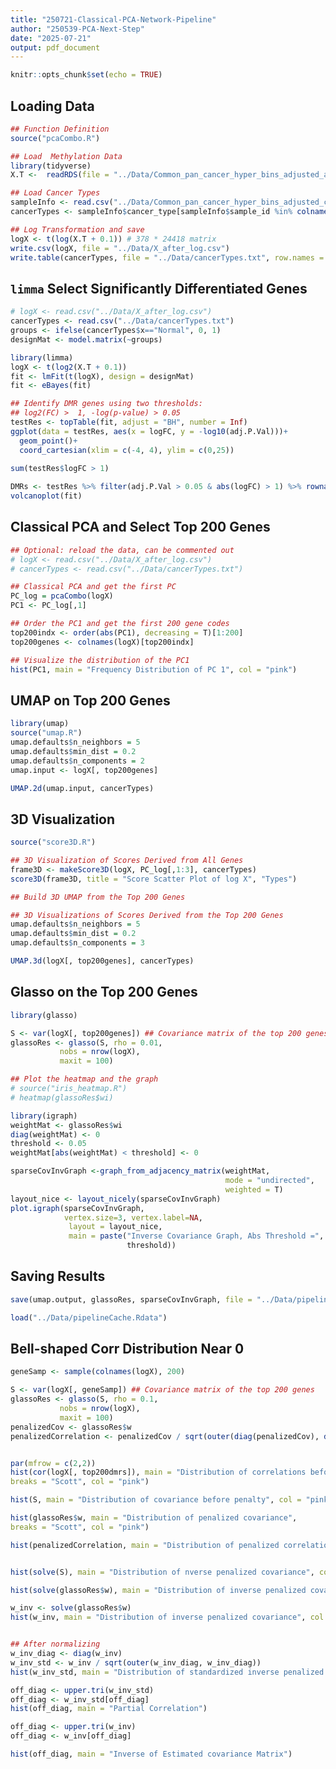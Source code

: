 ```yaml
---
title: "250721-Classical-PCA-Network-Pipeline"
author: "250539-PCA-Next-Step"
date: "2025-07-21"
output: pdf_document
---
```


```r
knitr::opts_chunk$set(echo = TRUE)
```

## Loading Data
```r
## Function Definition
source("pcaCombo.R")

## Load  Methylation Data
library(tidyverse)
X.T <-  readRDS(file = "../Data/Common_pan_cancer_hyper_bins_adjusted_and_normalized_cnt_in_SE.RDS")

## Load Cancer Types
sampleInfo <- read.csv("../Data/Common_pan_cancer_hyper_bins_adjusted_cnt_in_SE_samples_info.csv")
cancerTypes <- sampleInfo$cancer_type[sampleInfo$sample_id %in% colnames(X.T)]

## Log Transformation and save
logX <- t(log(X.T + 0.1)) # 378 * 24418 matrix
write.csv(logX, file = "../Data/X_after_log.csv")
write.table(cancerTypes, file = "../Data/cancerTypes.txt", row.names = F)
```

## `limma` Select Significantly Differentiated Genes

```r
# logX <- read.csv("../Data/X_after_log.csv")
cancerTypes <- read.csv("../Data/cancerTypes.txt")
groups <- ifelse(cancerTypes$x=="Normal", 0, 1)
designMat <- model.matrix(~groups)

library(limma)
logX <- t(log2(X.T + 0.1))
fit <- lmFit(t(logX), design = designMat)
fit <- eBayes(fit)

## Identify DMR genes using two thresholds:
## log2(FC) >  1, -log(p-value) > 0.05
testRes <- topTable(fit, adjust = "BH", number = Inf)
ggplot(data = testRes, aes(x = logFC, y = -log10(adj.P.Val)))+
  geom_point()+
  coord_cartesian(xlim = c(-4, 4), ylim = c(0,25))
  
sum(testRes$logFC > 1)

DMRs <- testRes %>% filter(adj.P.Val > 0.05 & abs(logFC) > 1) %>% rownames()
volcanoplot(fit)
```


## Classical PCA and Select Top 200 Genes
```r
## Optional: reload the data, can be commented out
# logX <- read.csv("../Data/X_after_log.csv")
# cancerTypes <- read.csv("../Data/cancerTypes.txt")

## Classical PCA and get the first PC
PC_log = pcaCombo(logX)
PC1 <- PC_log[,1]

## Order the PC1 and get the first 200 gene codes
top200indx <- order(abs(PC1), decreasing = T)[1:200]
top200genes <- colnames(logX)[top200indx]

## Visualize the distribution of the PC1
hist(PC1, main = "Frequency Distribution of PC 1", col = "pink")
```

## UMAP on Top 200 Genes
```r
library(umap)
source("umap.R")
umap.defaults$n_neighbors = 5
umap.defaults$min_dist = 0.2
umap.defaults$n_components = 2
umap.input <- logX[, top200genes]

UMAP.2d(umap.input, cancerTypes)
```

## 3D Visualization
```r
source("score3D.R")

## 3D Visualization of Scores Derived from All Genes
frame3D <- makeScore3D(logX, PC_log[,1:3], cancerTypes)
score3D(frame3D, title = "Score Scatter Plot of log X", "Types")
```

```r
## Build 3D UMAP from the Top 200 Genes

## 3D Visualizations of Scores Derived from the Top 200 Genes
umap.defaults$n_neighbors = 5
umap.defaults$min_dist = 0.2
umap.defaults$n_components = 3

UMAP.3d(logX[, top200genes], cancerTypes)
```
## Glasso on the Top 200 Genes
```r
library(glasso)

S <- var(logX[, top200genes]) ## Covariance matrix of the top 200 genes
glassoRes <- glasso(S, rho = 0.01,
           nobs = nrow(logX),
           maxit = 100)

## Plot the heatmap and the graph
# source("iris_heatmap.R")
# heatmap(glassoRes$wi)

library(igraph)
weightMat <- glassoRes$wi
diag(weightMat) <- 0
threshold <- 0.05
weightMat[abs(weightMat) < threshold] <- 0

sparseCovInvGraph <-graph_from_adjacency_matrix(weightMat, 
                                                mode = "undirected",
                                                weighted = T)
layout_nice <- layout_nicely(sparseCovInvGraph)
plot.igraph(sparseCovInvGraph, 
            vertex.size=3, vertex.label=NA, 
             layout = layout_nice, 
             main = paste("Inverse Covariance Graph, Abs Threshold =", 
                          threshold))
```

## Saving Results
```r
save(umap.output, glassoRes, sparseCovInvGraph, file = "../Data/pipelineCache.Rdata")

load("../Data/pipelineCache.Rdata")
```

## Bell-shaped Corr Distribution Near 0
```r
geneSamp <- sample(colnames(logX), 200)

S <- var(logX[, geneSamp]) ## Covariance matrix of the top 200 genes
glassoRes <- glasso(S, rho = 0.1,
           nobs = nrow(logX),
           maxit = 100)
penalizedCov <- glassoRes$w
penalizedCorrelation <- penalizedCov / sqrt(outer(diag(penalizedCov), diag(penalizedCov)) )


par(mfrow = c(2,2))
hist(cor(logX[, top200dmrs]), main = "Distribution of correlations before penalty",
breaks = "Scott", col = "pink")

hist(S, main = "Distribution of covariance before penalty", col = "pink", breaks = "Scott")

hist(glassoRes$w, main = "Distribution of penalized covariance",
breaks = "Scott", col = "pink")

hist(penalizedCorrelation, main = "Distribution of penalized correlations", col = "pink", breaks = "Scott")


hist(solve(S), main = "Distribution of nverse penalized covariance", col = "pink", breaks = "Scott")

hist(solve(glassoRes$w), main = "Distribution of inverse penalized covariance", col = "pink", breaks = 200)
```

```r
w_inv <- solve(glassoRes$w)
hist(w_inv, main = "Distribution of inverse penalized covariance", col = "pink", breaks = 200)


## After normalizing
w_inv_diag <- diag(w_inv)
w_inv_std <- w_inv / sqrt(outer(w_inv_diag, w_inv_diag))
hist(w_inv_std, main = "Distribution of standardized inverse penalized covariance", col = "pink", breaks = 200)

off_diag <- upper.tri(w_inv_std)
off_diag <- w_inv_std[off_diag]
hist(off_diag, main = "Partial Correlation")

off_diag <- upper.tri(w_inv)
off_diag <- w_inv[off_diag]

hist(off_diag, main = "Inverse of Estimated covariance Matrix")
```
